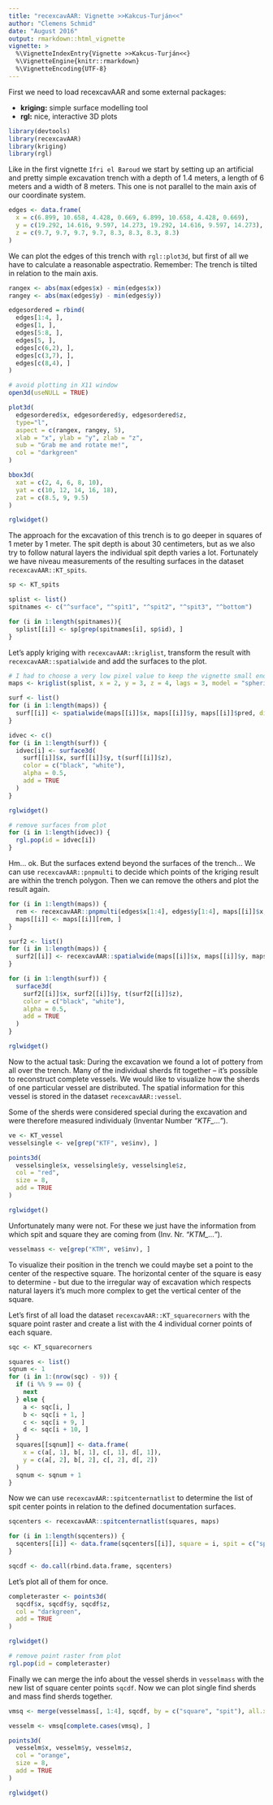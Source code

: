 ```yaml
---
title: "recexcavAAR: Vignette >>Kakcus-Turján<<"
author: "Clemens Schmid"
date: "August 2016"
output: rmarkdown::html_vignette
vignette: >
  %\VignetteIndexEntry{Vignette >>Kakcus-Turján<<}
  %\VignetteEngine{knitr::rmarkdown}
  %\VignetteEncoding{UTF-8}
---
```


First we need to load recexcavAAR and some external packages:

- **kriging:** simple surface modelling tool
- **rgl:** nice, interactive 3D plots

```r
library(devtools)
library(recexcavAAR)
library(kriging)
library(rgl)
```

Like in the first vignette `Ifri el Baroud` we start by setting up an artificial and pretty simple excavation trench with a depth of 1.4 meters, a length of 6 meters and a width of 8 meters. This one is not parallel to the main axis of our coordinate system. 

```r
edges <- data.frame(
  x = c(6.899, 10.658, 4.428, 0.669, 6.899, 10.658, 4.428, 0.669),
  y = c(19.292, 14.616, 9.597, 14.273, 19.292, 14.616, 9.597, 14.273),
  z = c(9.7, 9.7, 9.7, 9.7, 8.3, 8.3, 8.3, 8.3)
)
```

We can plot the edges of this trench with `rgl::plot3d`, but first of all we have to calculate a reasonable aspectratio. Remember: The trench is tilted in relation to the main axis. 

```r
rangex <- abs(max(edges$x) - min(edges$x))
rangey <- abs(max(edges$y) - min(edges$y))

edgesordered = rbind(
  edges[1:4, ], 
  edges[1, ], 
  edges[5:8, ], 
  edges[5, ],
  edges[c(6,2), ],
  edges[c(3,7), ],
  edges[c(8,4), ]
)
```

```r
# avoid plotting in X11 window
open3d(useNULL = TRUE)
```

```r
plot3d(
  edgesordered$x, edgesordered$y, edgesordered$z,
  type="l",
  aspect = c(rangex, rangey, 5),
  xlab = "x", ylab = "y", zlab = "z",
  sub = "Grab me and rotate me!",
  col = "darkgreen"
)

bbox3d(
  xat = c(2, 4, 6, 8, 10),
  yat = c(10, 12, 14, 16, 18),
  zat = c(8.5, 9, 9.5)
)
```

```r
rglwidget()
```

The approach for the excavation of this trench is to go deeper in squares of 1 meter by 1 meter. The spit depth is about 30 centimeters, but as we also try to follow natural layers the individual spit depth varies a lot. Fortunately we have niveau measurements of the resulting surfaces in the dataset `recexcavAAR::KT_spits`. 

```r
sp <- KT_spits

splist <- list()
spitnames <- c("^surface", "^spit1", "^spit2", "^spit3", "^bottom")

for (i in 1:length(spitnames)){
  splist[[i]] <- sp[grep(spitnames[i], sp$id), ]
}
```

Let's apply kriging with `recexcavAAR::kriglist`, transform the result with `recexcavAAR::spatialwide` and add the surfaces to the plot. 

```r
# I had to choose a very low pixel value to keep the vignette small enough 
maps <- kriglist(splist, x = 2, y = 3, z = 4, lags = 3, model = "spherical", pixels = 30)

surf <- list()
for (i in 1:length(maps)) {
  surf[[i]] <- spatialwide(maps[[i]]$x, maps[[i]]$y, maps[[i]]$pred, digits = 3)
}

idvec <- c()
for (i in 1:length(surf)) {
  idvec[i] <- surface3d(
    surf[[i]]$x, surf[[i]]$y, t(surf[[i]]$z),
    color = c("black", "white"),
    alpha = 0.5,
    add = TRUE
  )
}
```

```r
rglwidget()
```

```r
# remove surfaces from plot
for (i in 1:length(idvec)) {
  rgl.pop(id = idvec[i])
}
```

Hm... ok. But the surfaces extend beyond the surfaces of the trench... We can use `recexcavAAR::pnpmulti` to decide which points of the kriging result are within the trench polygon. Then we can remove the others and plot the result again.

```r
for (i in 1:length(maps)) {
  rem <- recexcavAAR::pnpmulti(edges$x[1:4], edges$y[1:4], maps[[i]]$x, maps[[i]]$y)
  maps[[i]] <- maps[[i]][rem, ]
}

surf2 <- list()
for (i in 1:length(maps)) {
  surf2[[i]] <- recexcavAAR::spatialwide(maps[[i]]$x, maps[[i]]$y, maps[[i]]$pred, 3)
}

for (i in 1:length(surf)) {
  surface3d(
    surf2[[i]]$x, surf2[[i]]$y, t(surf2[[i]]$z),
    color = c("black", "white"),
    alpha = 0.5,
    add = TRUE
  )
}
```

```r
rglwidget()
```

Now to the actual task: During the excavation we found a lot of pottery from all over the trench. Many of the individual sherds fit together -- it's possible to reconstruct complete vessels. We would like to visualize how the sherds of one particular vessel are distributed. The spatial information for this vessel is stored in the dataset `recexcavAAR::vessel`.

Some of the sherds were considered special during the excavation and were therefore measured individualy (Inventar Number *"KTF_..."*).

```r
ve <- KT_vessel
vesselsingle <- ve[grep("KTF", ve$inv), ]

points3d(
  vesselsingle$x, vesselsingle$y, vesselsingle$z,
  col = "red",
  size = 8, 
  add = TRUE
)
```

```r
rglwidget()
```

Unfortunately many were not. For these we just have the information from which spit and square they are coming from (Inv. Nr. *"KTM_..."*). 

```r
vesselmass <- ve[grep("KTM", ve$inv), ]
```

To visualize their position in the trench we could maybe set a point to the center of the respective square. The horizontal center of the square is easy to determine - but due to the irregular way of excavation which respects natural layers it's much more complex to get the vertical center of the square. 

Let's first of all load the dataset `recexcavAAR::KT_squarecorners` with the square point raster and create a list with the 4 individual corner points of each square. 

```r
sqc <- KT_squarecorners

squares <- list()
sqnum <- 1
for (i in 1:(nrow(sqc) - 9)) {
  if (i %% 9 == 0) {
    next
  } else {
    a <- sqc[i, ]
    b <- sqc[i + 1, ]
    c <- sqc[i + 9, ]
    d <- sqc[i + 10, ]
  }
  squares[[sqnum]] <- data.frame(
    x = c(a[, 1], b[, 1], c[, 1], d[, 1]), 
    y = c(a[, 2], b[, 2], c[, 2], d[, 2])
  )
  sqnum <- sqnum + 1
}
```

Now we can use `recexcavAAR::spitcenternatlist` to determine the list of spit center points in relation to the defined documentation surfaces.  

```r
sqcenters <- recexcavAAR::spitcenternatlist(squares, maps)

for (i in 1:length(sqcenters)) {
  sqcenters[[i]] <- data.frame(sqcenters[[i]], square = i, spit = c("spit1", "spit2", "spit3", "bottom"))
}

sqcdf <- do.call(rbind.data.frame, sqcenters)
```

Let's plot all of them for once. 

```r
completeraster <- points3d(
  sqcdf$x, sqcdf$y, sqcdf$z,
  col = "darkgreen",
  add = TRUE
)
```

```r
rglwidget()
```

```r
# remove point raster from plot
rgl.pop(id = completeraster)
```

Finally we can merge the info about the vessel sherds in `vesselmass` with the new list of square center points `sqcdf`. Now we can plot single find sherds and mass find sherds together.

```r
vmsq <- merge(vesselmass[, 1:4], sqcdf, by = c("square", "spit"), all.x = TRUE)

vesselm <- vmsq[complete.cases(vmsq), ]

points3d(
  vesselm$x, vesselm$y, vesselm$z,
  col = "orange",
  size = 8, 
  add = TRUE
)
```

```r
rglwidget()
```